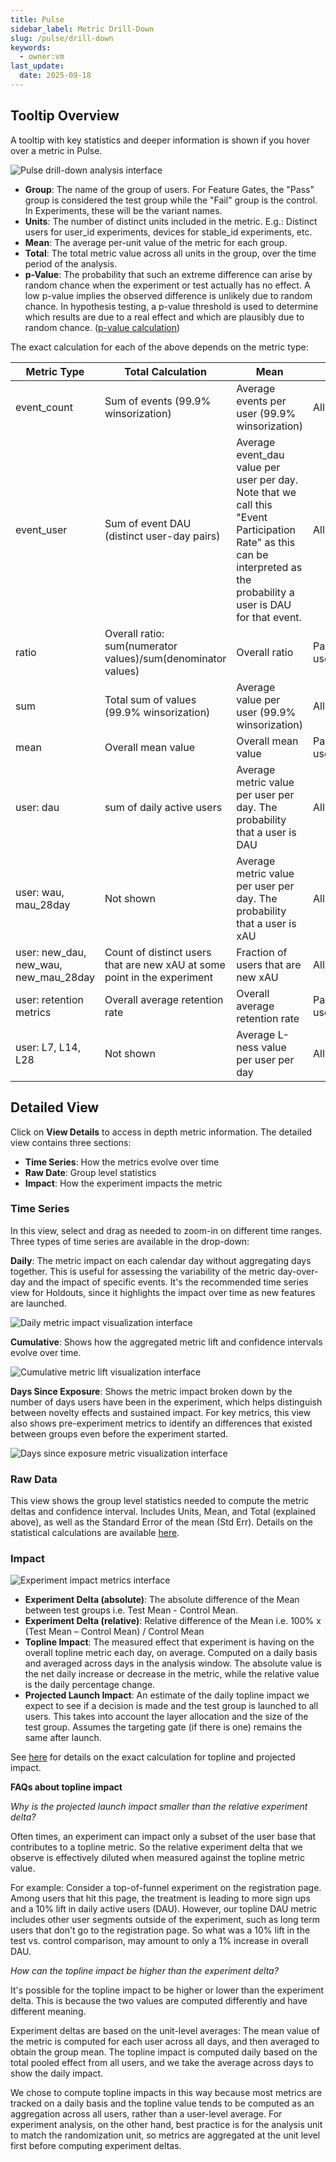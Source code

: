 ```yaml
---
title: Pulse
sidebar_label: Metric Drill-Down
slug: /pulse/drill-down
keywords:
  - owner:vm
last_update:
  date: 2025-09-18
---
```


## Tooltip Overview

A tooltip with key statistics and deeper information is shown if you hover over a metric in Pulse.

![Pulse drill-down analysis interface](https://github.com/user-attachments/assets/767a8861-6034-4a60-966b-6d3ad94b843b)

- **Group**: The name of the group of users. For Feature Gates, the "Pass" group is considered the test group while the "Fail" group is the control. In Experiments, these will be the variant names.
- **Units**: The number of distinct units included in the metric. E.g.: Distinct users for user_id experiments, devices for stable_id experiments, etc.
- **Mean**: The average per-unit value of the metric for each group.
- **Total**: The total metric value across all units in the group, over the time period of the analysis.
- **p-Value**: The probability that such an extreme difference can arise by random chance when the experiment or test actually has no effect. A low p-value implies the observed difference is unlikely due to random chance. In hypothesis testing, a p-value threshold is used to determine which results are due to a real effect and which are plausibly due to random chance. ([p-value calculation](/stats-engine/p-value))

The exact calculation for each of the above depends on the metric type: 

| Metric Type      | Total Calculation       | Mean           | Units          |
|------------------|-------------------------|----------------|----------------|
| event_count      | Sum of events (99.9% winsorization)           | Average events per user (99.9% winsorization)  | All users  |
| event_user       | Sum of event DAU (distinct user-day pairs) | Average event_dau value per user per day. Note that we call this "Event Participation Rate" as this can be interpreted as the probability a user is DAU for that event.  | All users |
| ratio            | Overall ratio: sum(numerator values)/sum(denominator values)  | Overall ratio  |  Participating users |
| sum              | Total sum of values (99.9% winsorization)     | Average value per user (99.9% winsorization)   | All users |
| mean             | Overall mean value    | Overall mean value   | Participating users |
| user: dau | sum of daily active users   | Average metric value per user per day. The probability that a user is DAU | All users |
| user: wau, mau_28day | Not shown   | Average metric value per user per day. The probability that a user is xAU | All users |
| user: new_dau, new_wau, new_mau_28day |  Count of distinct users that are new xAU at some point in the experiment  | Fraction of users that are new xAU |  All users |
| user: retention metrics |  Overall average retention rate   | Overall average retention rate  | Participating users |
| user: L7, L14, L28 |  Not shown   | Average L-ness value per user per day  | All users |

## Detailed View

Click on **View Details** to access in depth metric information.  The detailed view contains three sections: 
- **Time Series**: How the metrics evolve over time
- **Raw Date**: Group level statistics
- **Impact**: How the experiment impacts the metric 

### Time Series

In this view, select and drag as needed to zoom-in on different time ranges.  Three types of time series are available in the drop-down:

**Daily**: The metric impact on each calendar day without aggregating days together.  This is useful for assessing the variability of the metric day-over-day and the impact of specific events.  It's the recommended time series view for Holdouts, since it highlights the impact over time as new features are launched. 

![Daily metric impact visualization interface](https://github.com/user-attachments/assets/f42453a6-e413-47d5-b176-bb3e9b49a915)

**Cumulative**: Shows how the aggregated metric lift and confidence intervals evolve over time. 

![Cumulative metric lift visualization interface](https://github.com/user-attachments/assets/b2e9aea9-98fb-4e29-bccf-abae356d0173)
 
**Days Since Exposure**: Shows the metric impact broken down by the number of days users have been in the experiment, which helps distinguish between novelty effects and sustained impact.  For key metrics, this view also shows pre-experiment metrics to identify an differences that existed between groups even before the experiment started.  

![Days since exposure metric visualization interface](https://github.com/user-attachments/assets/17eeb054-43d8-424c-b43a-85c682bfcfb8)


### Raw Data

This view shows the group level statistics needed to compute the metric deltas and confidence interval.  Includes Units, Mean, and Total (explained above), as well as the Standard Error of the mean (Std Err).  Details on the statistical calculations are available [here](/stats-engine).

### Impact

![Experiment impact metrics interface](https://user-images.githubusercontent.com/90343952/171754168-624f740e-bdd6-46ea-a2e3-8d70e637ff75.png)

- **Experiment Delta (absolute)**: The absolute difference of the Mean between test groups i.e. Test Mean - Control Mean.
- **Experiment Delta (relative)**: Relative difference of the Mean i.e. 100% x (Test Mean – Control Mean) / Control Mean
- **Topline Impact**: The measured effect that experiment is having on the overall topline metric each day, on average.  Computed on a daily basis and averaged across days in the analysis window.  The absolute value is the net daily increase or decrease in the metric, while the relative value is the daily percentage change.
- **Projected Launch Impact**: An estimate of the daily topline impact we expect to see if a decision is made and the test group is launched to all users.  This takes into account the layer allocation and the size of the test group.  Assumes the targeting gate (if there is one) remains the same after launch.

See [here](/stats-engine/topline-impact) for details on the exact calculation for topline and projected impact.

**FAQs about topline impact**

*Why is the projected launch impact smaller than the relative experiment delta?*

Often times, an experiment can impact only a subset of the user base that contributes to a topline metric.  So the relative experiment delta that we observe is effectively diluted when measured against the topline metric value.  

For example: Consider a top-of-funnel experiment on the registration page.  Among users that hit this page, the treatment is leading to more sign ups and a 10% lift in daily active users (DAU).  However, our topline DAU metric includes other user segments outside of the experiment, such as long term users that don't go to the registration page.  So what was a 10% lift in the test vs. control comparison, may amount to only a 1% increase in overall DAU.

*How can the topline impact be higher than the experiment delta?*

It's possible for the topline impact to be higher or lower than the experiment delta.  This is because the two values are computed differently and have different meaning.  

Experiment deltas are based on the unit-level averages: The mean value of the metric is computed for each user across all days, and then averaged to obtain the group mean.  The topline impact is computed daily based on the total pooled effect from all users, and we take the average across days to show the daily impact.  

We chose to compute topline impacts in this way because most metrics are tracked on a daily basis and the topline value tends to be computed as an aggregation across all users, rather than a user-level average.  For experiment analysis, on the other hand, best practice is for the analysis unit to match the randomization unit, so metrics are aggregated at the unit level first before computing experiment deltas.


